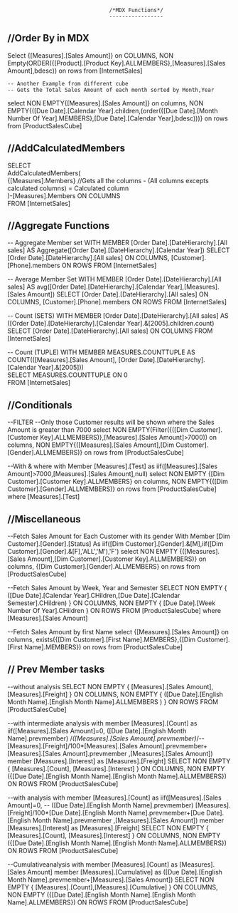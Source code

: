 									/*MDX Functions*/
									-----------------

//Order By in MDX
-----------------
Select 
	{[Measures].[Sales Amount]} on COLUMNS,
	NON Empty(ORDER({[Product].[Product Key].ALLMEMBERS},[Measures].[Sales Amount],bdesc)) on rows
from [InternetSales]
	
	-- Another Example from different cube
	-- Gets the Total Sales Amount of each month sorted by Month,Year
select 
   NON EMPTY{[Measures].[Sales Amount]} on columns,
   NON EMPTY{([Due Date].[Calendar Year].children,(order({[Due Date].[Month Number Of Year].MEMBERS},[Due Date].[Calendar Year],bdesc)))} on rows
from [ProductSalesCube]

//AddCalculatedMembers
----------------------
SELECT   
   AddCalculatedMembers(  
      {[Measures].Members}  //Gets all the columns - (All columns excepts calculated columns) = Calculated column  
      )-[Measures].Members ON COLUMNS   
FROM [InternetSales]   


//Aggregate Functions
---------------------
-- Aggregate Member set
WITH
    MEMBER [Order Date].[DateHierarchy].[All sales] AS Aggregate([Order Date].[DateHierarchy].[Calendar Year])
SELECT
    [Order Date].[DateHierarchy].[All sales] ON COLUMNS,
    [Customer].[Phone].members ON ROWS
FROM
    [InternetSales]

-- Average Member Set
WITH
    MEMBER [Order Date].[DateHierarchy].[All sales] AS avg([Order Date].[DateHierarchy].[Calendar Year],[Measures].[Sales Amount])
SELECT
    [Order Date].[DateHierarchy].[All sales] ON COLUMNS,
    [Customer].[Phone].members ON ROWS
FROM
    [InternetSales]


-- Count (SETS)
WITH
    MEMBER [Order Date].[DateHierarchy].[All sales] AS ([Order Date].[DateHierarchy].[Calendar Year].&[2005].children.count)
SELECT
    [Order Date].[DateHierarchy].[All sales] ON COLUMNS
FROM
    [InternetSales]

-- Count (TUPLE)
WITH MEMBER MEASURES.COUNTTUPLE AS  
COUNT(([Measures].[Sales Amount], [Order Date].[DateHierarchy].[Calendar Year].&[2005]))  
SELECT MEASURES.COUNTTUPLE ON 0  
FROM [InternetSales]


//Conditionals
--------------

--FILTER
	--Only those Customer results will be shown where the Sales Amount is greater than 7000
select
	NON EMPTY(Filter({([Dim Customer].[Customer Key].ALLMEMBERS)},[Measures].[Sales Amount]>7000)) on columns,
	NON EMPTY{([Measures].[Sales Amount],[Dim Customer].[Gender].ALLMEMBERS)} on rows
from [ProductSalesCube]


--With & where
with
	Member [Measures].[Test] as 
	iif([Measures].[Sales Amount]>7000,[Measures].[Sales Amount],null)
select
	NON EMPTY {[Dim Customer].[Customer Key].ALLMEMBERS} on columns,
	NON EMPTY{([Dim Customer].[Gender].ALLMEMBERS)} on rows
from [ProductSalesCube]
where [Measures].[Test]


//Miscellaneous
---------------

  --Fetch Sales Amount for Each Customer with its gender
With Member [Dim Customer].[Gender].[Status] As iif([Dim Customer].[Gender].&[M],iif([Dim Customer].[Gender].&[F],'ALL','M'),'F')
select
  NON EMPTY {([Measures].[Sales Amount],[Dim Customer].[Customer Key].ALLMEMBERS)} on columns,
  {[Dim Customer].[Gender].ALLMEMBERS} on rows
from [ProductSalesCube]

  --Fetch Sales Amount by Week, Year and Semester
 SELECT 
      NON EMPTY { ([Due Date].[Calendar Year].CHildren,[Due Date].[Calendar Semester].CHildren)  } ON COLUMNS,
      NON EMPTY {  [Due Date].[Week Number Of Year].CHildren } ON ROWS
 FROM [ProductSalesCube]
 where [Measures].[Sales Amount]

 --Fetch Sales Amount by first Name
 select 
   {[Measures].[Sales Amount]} on columns,
   exists({[Dim Customer].[First Name].MEMBERS},{[Dim Customer].[First Name].MEMBERS}) on rows
from [ProductSalesCube]


// Prev Member tasks
--------------------


--without analysis
SELECT 
NON EMPTY { [Measures].[Sales Amount], [Measures].[Freight] } ON COLUMNS, 
NON EMPTY { ([Due Date].[English Month Name].[English Month Name].ALLMEMBERS ) } ON ROWS 
FROM [ProductSalesCube]


--with intermediate analysis
with member [Measures].[Count] as iif([Measures].[Sales Amount]=0,
  ([Due Date].[English Month Name].prevmember)
/*([Measures].[Sales Amount].prevmember)*/--[Measures].[Freight]/100*[Measures].[Sales Amount].prevmember+[Measures].[Sales Amount].prevmember
,[Measures].[Sales Amount])
member [Measures].[Interest] as  [Measures].[Freight]
SELECT 
NON EMPTY { [Measures].[Count], [Measures].[Interest] } ON COLUMNS, 
NON EMPTY ({[Due Date].[English Month Name].[English Month Name].ALLMEMBERS}) ON ROWS 
FROM [ProductSalesCube]

--with analysis
with member [Measures].[Count] as iif([Measures].[Sales Amount]=0,
 -- ([Due Date].[English Month Name].prevmember)
[Measures].[Freight]/100*[Due Date].[English Month Name].prevmember+[Due Date].[English Month Name].prevmember
,[Measures].[Sales Amount])
member [Measures].[Interest] as  [Measures].[Freight]
SELECT 
NON EMPTY { [Measures].[Count], [Measures].[Interest] } ON COLUMNS, 
NON EMPTY ({[Due Date].[English Month Name].[English Month Name].ALLMEMBERS}) ON ROWS 
FROM [ProductSalesCube]

--Cumulativeanalysis
with member [Measures].[Count] as [Measures].[Sales Amount]
member [Measures].[Cumulative] as  ([Due Date].[English Month Name].prevmember+[Measures].[Sales Amount])
SELECT 
NON EMPTY { [Measures].[Count],[Measures].[Cumulative]  } ON COLUMNS, 
NON EMPTY ({[Due Date].[English Month Name].[English Month Name].ALLMEMBERS}) ON ROWS 
FROM [ProductSalesCube]

